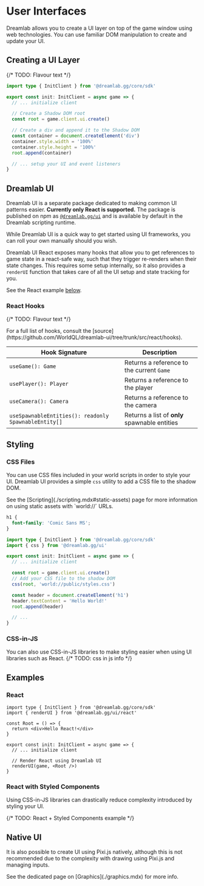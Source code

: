 
# User Interfaces

<UnderConstruction />

Dreamlab allows you to create a UI layer on top of the game window using web technologies. You can use familiar DOM manipulation
to create and update your UI.

## Creating a UI Layer

{/* TODO: Flavour text */}

```ts filename="TypeScript"
import type { InitClient } from '@dreamlab.gg/core/sdk'

export const init: InitClient = async game => {
  // ... initialize client

  // Create a Shadow DOM root
  const root = game.client.ui.create()

  // Create a div and append it to the Shadow DOM
  const container = document.createElement('div')
  container.style.width = '100%'
  container.style.height = '100%'
  root.append(container)

  // ... setup your UI and event listeners
}
```

## Dreamlab UI

Dreamlab UI is a separate package dedicated to making common UI patterns easier. **Currently only React is supported.**
The package is published on npm as [`@dreamlab.gg/ui`](https://www.npmjs.com/package/@dreamlab.gg/ui)
and is available by default in the Dreamlab scripting runtime.

<Callout>
  While Dreamlab UI is a quick way to get started using UI frameworks, you can
  roll your own manually should you wish.
</Callout>

Dreamlab UI React exposes many hooks that allow you to get references to game state in a react-safe way, such that they trigger
re-renders when their state changes. This requires some setup internally, so it also provides a `renderUI` function that takes
care of all the UI setup and state tracking for you.

<Callout>See the React example [below](#react).</Callout>

### React Hooks

{/* TODO: Flavour text */}

<Callout type='info'>
  For a full list of hooks, consult the
  [source](https://github.com/WorldQL/dreamlab-ui/tree/trunk/src/react/hooks).
</Callout>

| Hook Signature                                       | Description                                   |
| ---------------------------------------------------- | --------------------------------------------- |
| `useGame(): Game`                                    | Returns a reference to the current `Game`     |
| `usePlayer(): Player`                                | Returns a reference to the player             |
| `useCamera(): Camera`                                | Returns a reference to the camera             |
| `useSpawnableEntities(): readonly SpawnableEntity[]` | Returns a list of **only** spawnable entities |

## Styling

### CSS Files

You can use CSS files included in your world scripts in order to style your UI. Dreamlab UI provides a simple `css` utility
to add a CSS file to the shadow DOM.

<Callout>
  See the [Scripting](./scripting.mdx#static-assets) page for more information
  on using static assets with `world://` URLs.
</Callout>

```css filename="public/styles.css"
h1 {
  font-family: 'Comic Sans MS';
}
```

```ts filename="src/client.ts" {2,8-9}
import type { InitClient } from '@dreamlab.gg/core/sdk'
import { css } from '@dreamlab.gg/ui'

export const init: InitClient = async game => {
  // ... initialize client

  const root = game.client.ui.create()
  // Add your CSS file to the shadow DOM
  css(root, 'world://public/styles.css')

  const header = document.createElement('h1')
  header.textContent = 'Hello World!'
  root.append(header)

  // ...
}
```

### CSS-in-JS

You can also use CSS-in-JS libraries to make styling easier when using UI libraries such as React.
{/* TODO: css in js info */}

## Examples

### React

```tsx filename="TSX" {2,4-6,11-12}
import type { InitClient } from '@dreamlab.gg/core/sdk'
import { renderUI } from '@dreamlab.gg/ui/react'

const Root = () => {
  return <div>Hello React!</div>
}

export const init: InitClient = async game => {
  // ... initialize client

  // Render React using Dreamlab UI
  renderUI(game, <Root />)
}
```

### React with Styled Components

Using CSS-in-JS libraries can drastically reduce complexity introduced by styling your UI.

{/* TODO: React + Styled Components example */}

## Native UI

It is also possible to create UI using Pixi.js natively, although this is not recommended due to the complexity with
drawing using Pixi.js and managing inputs.

<Callout>
  See the dedicated page on [Graphics](./graphics.mdx) for more info.
</Callout>
